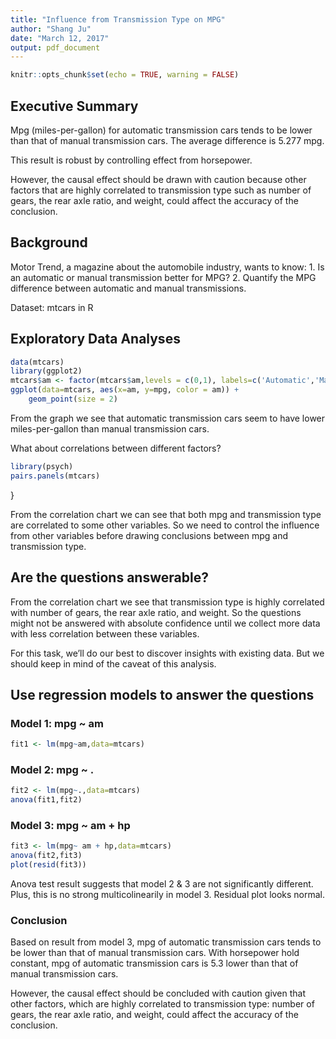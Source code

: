 ```yaml
---
title: "Influence from Transmission Type on MPG"
author: "Shang Ju"
date: "March 12, 2017"
output: pdf_document
---
```


```r
knitr::opts_chunk$set(echo = TRUE, warning = FALSE)
```

## Executive Summary
Mpg (miles-per-gallon) for automatic transmission cars tends to be lower than that of manual transmission cars. The average difference is 5.277 mpg. 

This result is robust by controlling effect from horsepower.

However, the causal effect should be drawn with caution because other factors that are highly correlated to transmission type such as number of gears, the rear axle ratio, and weight, could affect the accuracy of the conclusion.

## Background
Motor Trend, a magazine about the automobile industry, wants to know:
1. Is an automatic or manual transmission better for MPG?
2. Quantify the MPG difference between automatic and manual transmissions.

Dataset: mtcars in R

## Exploratory Data Analyses
```r
data(mtcars)
library(ggplot2)
mtcars$am <- factor(mtcars$am,levels = c(0,1), labels=c('Automatic','Manual'))
ggplot(data=mtcars, aes(x=am, y=mpg, color = am)) +
    geom_point(size = 2)
```

From the graph we see that automatic transmission cars seem to have lower miles-per-gallon than manual transmission cars. 

What about correlations between different factors?

```r
library(psych)
pairs.panels(mtcars)
```
}

From the correlation chart we can see that both mpg and transmission type are correlated to some other variables. So we need to control the influence from other variables before drawing conclusions between mpg and transmission type.

## Are the questions answerable?

From the correlation chart we see that transmission type is highly correlated with number of gears, the rear axle ratio, and weight. So the questions might not be answered with absolute confidence until we collect more data with less correlation between these variables.

For this task, we'll do our best to discover insights with existing data. But we should keep in mind of the caveat of this analysis.

## Use regression models to answer the questions
### Model 1: mpg ~ am
```r
fit1 <- lm(mpg~am,data=mtcars)
```

### Model 2: mpg ~ .
```r
fit2 <- lm(mpg~.,data=mtcars)
anova(fit1,fit2)
```

### Model 3: mpg ~ am + hp
```r
fit3 <- lm(mpg~ am + hp,data=mtcars)
anova(fit2,fit3)
plot(resid(fit3))
```

Anova test result suggests that model 2 & 3 are not significantly different. Plus, this is no strong multicolinearily in model 3. Residual plot looks normal.

### Conclusion
Based on result from model 3, mpg of automatic transmission cars tends to be lower than that of manual transmission cars. With horsepower hold constant, mpg of automatic transmission cars is 5.3 lower than that of manual transmission cars.

However, the causal effect should be concluded with caution given that other factors, which are highly correlated to transmission type: number of gears, the rear axle ratio, and weight, could affect the accuracy of the conclusion.

